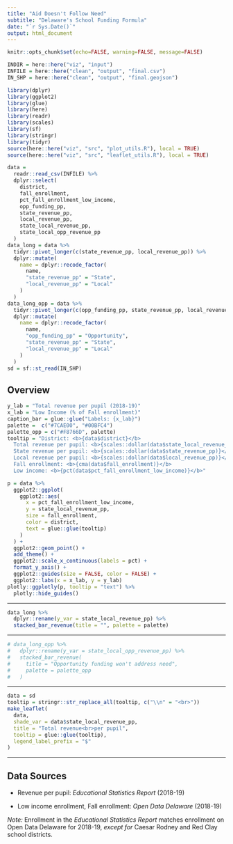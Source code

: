 ```yaml
---
title: "Aid Doesn't Follow Need"
subtitle: "Delaware's School Funding Formula"
date: "`r Sys.Date()`"
output: html_document
---
```


```r
knitr::opts_chunk$set(echo=FALSE, warning=FALSE, message=FALSE)
```

```r
INDIR = here::here("viz", "input")
INFILE = here::here("clean", "output", "final.csv")
IN_SHP = here::here("clean", "output", "final.geojson")
```

```r
library(dplyr)
library(ggplot2)
library(glue)
library(here)
library(readr)
library(scales)
library(sf)
library(stringr)
library(tidyr)
source(here::here("viz", "src", "plot_utils.R"), local = TRUE)
source(here::here("viz", "src", "leaflet_utils.R"), local = TRUE)
```

```r
data =
  readr::read_csv(INFILE) %>%
  dplyr::select(
    district,
    fall_enrollment,
    pct_fall_enrollment_low_income,
    opp_funding_pp,
    state_revenue_pp,
    local_revenue_pp,
    state_local_revenue_pp,
    state_local_opp_revenue_pp
  )
data_long = data %>%
  tidyr::pivot_longer(c(state_revenue_pp, local_revenue_pp)) %>%
  dplyr::mutate(
    name = dplyr::recode_factor(
      name,
      "state_revenue_pp" = "State",
      "local_revenue_pp" = "Local"
    )
  )
data_long_opp = data %>%
  tidyr::pivot_longer(c(opp_funding_pp, state_revenue_pp, local_revenue_pp)) %>%
  dplyr::mutate(
    name = dplyr::recode_factor(
      name,
      "opp_funding_pp" = "Opportunity",
      "state_revenue_pp" = "State",
      "local_revenue_pp" = "Local"
    )
  )
sd = sf::st_read(IN_SHP)
```

## Overview

```r
y_lab = "Total revenue per pupil (2018-19)"
x_lab = "Low Income (% of Fall enrollment)"
caption_bar = glue::glue("Labels: {x_lab}")
palette =  c("#7CAE00", "#00BFC4")
palette_opp = c("#F8766D", palette)
tooltip = "District: <b>{data$district}</b>
  Total revenue per pupil: <b>{scales::dollar(data$state_local_revenue_pp)}</b>
  State revenue per pupil: <b>{scales::dollar(data$state_revenue_pp)}</b>
  Local revenue per pupil: <b>{scales::dollar(data$local_revenue_pp)}</b>
  Fall enrollment: <b>{cma(data$fall_enrollment)}</b>
  Low income: <b>{pct(data$pct_fall_enrollment_low_income)}</b>"
```

```r
p = data %>%
  ggplot2::ggplot(
    ggplot2::aes(
      x = pct_fall_enrollment_low_income,
      y = state_local_revenue_pp,
      size = fall_enrollment,
      color = district,
      text = glue::glue(tooltip)
    )
  ) +
  ggplot2::geom_point() +
  add_theme() +
  ggplot2::scale_x_continuous(labels = pct) +
  format_y_axis() +
  ggplot2::guides(size = FALSE, color = FALSE) +
  ggplot2::labs(x = x_lab, y = y_lab)
plotly::ggplotly(p, tooltip = "text") %>%
  plotly::hide_guides()
```

***

```r
data_long %>%
  dplyr::rename(y_var = state_local_revenue_pp) %>%
  stacked_bar_revenue(title = "", palette = palette)
```

***

```r
# data_long_opp %>%
#   dplyr::rename(y_var = state_local_opp_revenue_pp) %>%
#   stacked_bar_revenue(
#     title = "Opportunity funding won't address need",
#     palette = palette_opp
#   )
```

***

```r
data = sd
tooltip = stringr::str_replace_all(tooltip, c("\\n" = "<br>"))
make_leaflet(
  data,
  shade_var = data$state_local_revenue_pp,
  title = "Total revenue<br>per pupil",
  tooltip = glue::glue(tooltip),
  legend_label_prefix = "$"
)
```

***

## Data Sources

- Revenue per pupil: *Educational Statistics Report* (2018-19)

- Low income enrollment, Fall enrollment: *Open Data Delaware* (2018-19)

*Note:* Enrollment in the *Educational Statistics Report* matches enrollment on Open Data Delaware for 2018-19, *except for* Caesar Rodney and Red Clay school districts.
